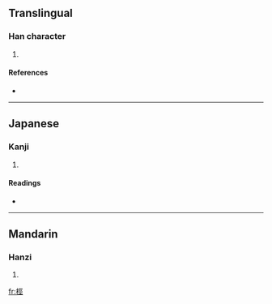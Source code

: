 ==Translingual==

===Han character===
{{Han char|rn=75|rad=木|as=07|sn=11|four=4191<sub>1</sub>|canj=木一女一 (DMVM)}}

# {{defn|Han|sort=木07}}

====References====
* {{Han ref|kx=0527.030|dkj=14804|dj=0915.220|hdz=21212.080|uh=6871|ud=26737|bh=D5C8|bd=54728}}

----

==Japanese==

===Kanji===
{{ja-kanji|grade=|rs=木07}}

# {{defn|Japanese|sort=木07}}

====Readings====
* {{ja-readings|on=[[けい]] (kei), [[きょう]] (kyō)|kun=}}

----

==Mandarin==

===Hanzi===
{{cmn-hanzi|pin=[[jìng]] ([[jing4]])|wg=ching<sup>4</sup>}}

# {{defn|Mandarin|sort=木07}}

[[fr:桱]]